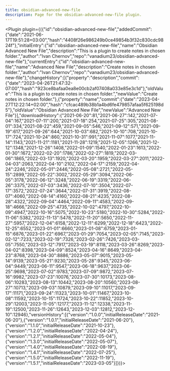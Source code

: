 ---
title: obsidian-advanced-new-file
description: Page for the obsidian-advanced-new-file plugin.
---


<Plugin plugin={({"id":"obsidian-advanced-new-file","addedCommit":{"date":"2021-06-17T19:51:28+03:00","hash":"4408f26e986249b0ce49854b3f32c830cdc9824f"},"initialEntry":{"id":"obsidian-advanced-new-file","name":"Obsidian Advanced New File","description":"This is a plugin to create notes in chosen folder.","author":"Ivan Chernov","repo":"vanadium23/obsidian-advanced-new-file"},"currentEntry":{"id":"obsidian-advanced-new-file","name":"Advanced New File","description":"Create notes in chosen folder.","author":"Ivan Chernov","repo":"vanadium23/obsidian-advanced-new-file"},"changeHistory":[{"property":"description","commit":{"date":"2023-04-26T21:47:32-07:00","hash":"923ce8bafaa0ea8e00cb2af07408a033e85e3c1d"},"oldValue":"This is a plugin to create notes in chosen folder.","newValue":"Create notes in chosen folder."},{"property":"name","commit":{"date":"2023-04-27T12:22:14+02:00","hash":"cfcac489b38b1a4bd6fe479857afaa5f625198d5"},"oldValue":"Obsidian Advanced New File","newValue":"Advanced New File"}],"downloadHistory":{"2021-06-20":81,"2021-06-27":142,"2021-07-04":167,"2021-07-11":200,"2021-07-18":254,"2021-07-25":305,"2021-08-01":334,"2021-08-22":459,"2021-09-05":546,"2021-09-12":571,"2021-09-19":617,"2021-09-26":644,"2021-10-03":682,"2021-10-10":708,"2021-10-17":724,"2021-10-24":860,"2021-10-31":991,"2021-11-07":1077,"2021-11-14":1143,"2021-11-21":1181,"2021-11-28":1219,"2021-12-05":1266,"2021-12-12":1348,"2021-12-26":1408,"2022-01-09":1540,"2022-01-23":1613,"2022-01-30":1672,"2022-02-20":1786,"2022-02-27":1819,"2022-03-06":1865,"2022-03-13":1920,"2022-03-20":1959,"2022-03-27":2011,"2022-04-03":2063,"2022-04-10":2102,"2022-04-17":2159,"2022-04-24":2246,"2022-05-01":2446,"2022-05-08":2721,"2022-05-15":2899,"2022-05-22":3002,"2022-05-29":3094,"2022-06-05":3178,"2022-06-12":3248,"2022-06-19":3319,"2022-06-26":3375,"2022-07-03":3436,"2022-07-10":3504,"2022-07-17":3572,"2022-07-24":3644,"2022-07-31":3919,"2022-08-07":4060,"2022-08-14":4160,"2022-08-21":4235,"2022-08-28":4322,"2022-09-04":4464,"2022-09-11":4583,"2022-09-18":4666,"2022-09-25":4735,"2022-10-02":4797,"2022-10-09":4947,"2022-10-16":5075,"2022-10-23":5180,"2022-10-30":5284,"2022-11-06":5382,"2022-11-13":5478,"2022-11-20":5650,"2022-11-27":5957,"2022-12-04":6158,"2022-12-11":6299,"2022-12-18":6423,"2022-12-25":6552,"2023-01-01":6660,"2023-01-08":6759,"2023-01-15":6876,"2023-01-22":6967,"2023-01-29":7054,"2023-02-05":7145,"2023-02-12":7233,"2023-02-19":7326,"2023-02-26":7426,"2023-03-05":7550,"2023-03-12":7917,"2023-03-19":8118,"2023-03-26":8269,"2023-04-02":8398,"2023-04-09":8524,"2023-04-16":8649,"2023-04-23":8768,"2023-04-30":8886,"2023-05-07":9015,"2023-05-14":9139,"2023-05-21":9230,"2023-05-28":9345,"2023-06-04":9449,"2023-06-11":9547,"2023-06-18":9637,"2023-06-25":9698,"2023-07-02":9783,"2023-07-09":9872,"2023-07-16":9982,"2023-07-23":10076,"2023-07-30":10173,"2023-08-06":10283,"2023-08-13":10442,"2023-08-20":10560,"2023-08-27":10713,"2023-09-03":10879,"2023-09-10":11017,"2023-09-17":11171,"2023-09-24":11323,"2023-10-01":11467,"2023-10-08":11592,"2023-10-15":11724,"2023-10-22":11852,"2023-10-29":12003,"2023-11-05":12177,"2023-11-12":12338,"2023-11-19":12500,"2023-11-26":12643,"2023-12-03":12812,"2023-12-10":12946},"versionHistory":[{"version":"1.0.0","initialReleaseDate":"2021-06-20"},{"version":"1.0.1","initialReleaseDate":"2021-06-20"},{"version":"1.1.0","initialReleaseDate":"2021-10-23"},{"version":"1.2.0","initialReleaseDate":"2022-04-24"},{"version":"1.2.1","initialReleaseDate":"2022-05-04"},{"version":"1.3.0","initialReleaseDate":"2022-05-07"},{"version":"1.4.0","initialReleaseDate":"2022-08-19"},{"version":"1.4.1","initialReleaseDate":"2022-07-25"},{"version":"1.5.0","initialReleaseDate":"2022-11-19"},{"version":"1.5.1","initialReleaseDate":"2023-03-05"}]})}></Plugin>